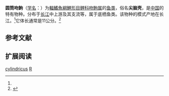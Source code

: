 {{Speciesbox
| name = 圆筒吻鮈
| status = NE
| status_system = IUCN3.1
| image = 
| genus = Rhinogobio
| species = cylindricus
| authority = Gunther, 1888<ref name='id6154'>{{cite web| url =http://www.bioinfo.cn/db05/BjdwSpecies.php?action=view&id=6154| title =圆筒吻鮈| work =中国动物物种编目数据库| publisher =中国科学院微生物研究所| author =中国科学院动物研究所| accessdate =2009-04-11| deadurl =yes| archiveurl =https://web.archive.org/web/20160305051211/http://www.bioinfo.cn/db05/BjdwSpecies.php?action=view&id=6154| archivedate =2016-03-05}}</ref>
| synonyms = 
}}

'''圆筒吻鮈'''（[[学名|学名]]：{{lang|la|''Rhinogobio cylindricus''}}）为[[輻鰭魚綱|輻鰭魚綱]][[鯉形目|鯉形目]][[鲤科|鲤科]][[吻鮈属|吻鮈属]]的[[鱼类|鱼类]]，俗名'''尖脑壳'''，是[[中国|中国]]的特有物种。分布于[[长江|长江]]中上游及其支流等，属于底栖鱼类。该物种的模式产地在长江。<ref name='id6154'/>它体长通常是11公分。<ref  name=fishbase>{{FishBase species | genus = Rhinogobio | species = cylindricus | month = 11| year = 2010}}</ref>

== 参考文献 ==
{{reflist}}

== 扩展阅读 ==
{{refbegin}}
{{wikispecies-inline|Rhinogobio cylindricus|圆筒吻鮈}}
{{refend}}
{{Taxonbar|from=Q6424998}}

[[Category:吻鮈屬|cylindricus]]
[[Category:1888年描述的鱼类|R]]


{{鲤形目小作品}}